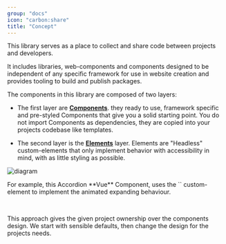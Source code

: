 ```yaml
---
group: "docs"
icon: "carbon:share"
title: "Concept"
---
```



This library serves as a place to collect and share code between projects and developers.

It includes libraries, web-components and components designed to be independent of any specific framework for use in website creation and provides tooling to build and publish packages.

The components in this library are composed of two layers:

- The first layer are **[Components](./components)**. they ready to use, framework specific and pre-styled Components that give you a solid starting point. You do not import Components as dependencies, they are copied into your projects codebase like templates.

- The second layer is the **[Elements](./elements)** layer. Elements are "Headless" custom-elements that only implement behavior with accessibility in mind, with as little styling as possible.

![diagram](../../../assets/concept-diagram.png)

<div class="not-content max-w-[800px]">
  <p>
    For example, this Accordion **Vue** Component, uses the `<a-expandable/>` custom-element to implement the animated expanding behaviour.
  </p>
  <AccordionDemo class="pt-4" client:only="vue" />
</div>

<br/>

This approach gives the given project ownership over the components design. We start with sensible defaults, then change the design for the projects needs.
